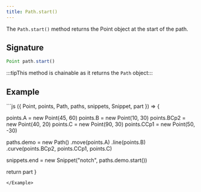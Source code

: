 ```yaml
---
title: Path.start()
---
```


The `Path.start()` method returns the Point object at the start of the path.

## Signature

```js
Point path.start()
```

:::tipThis method is chainable as it returns the `Path` object:::

## Example

<Example caption="Example of the Path.start() method">
```js
({ Point, points, Path, paths, snippets, Snippet, part }) => {

  points.A = new Point(45, 60)
  points.B = new Point(10, 30)
  points.BCp2 = new Point(40, 20)
  points.C = new Point(90, 30)
  points.CCp1 = new Point(50, -30)

  paths.demo = new Path()
    .move(points.A)
    .line(points.B)
    .curve(points.BCp2, points.CCp1, points.C)

  snippets.end = new Snippet("notch", paths.demo.start())

  return part
}
```
</Example>
